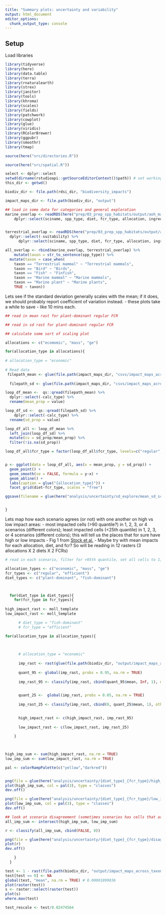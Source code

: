```yaml
---
title: "Summary plots: uncertainty and variability"
output: html_document
editor_options: 
  chunk_output_type: console
---
```


## Setup

Load libraries

```r

library(tidyverse)
library(here)
library(data.table)
library(terra)
library(rnaturalearth)
library(strex)
library(janitor)
library(tools)
library(khroma)
library(scales)
library(fields)
library(patchwork)
library(cowplot)
library(glue)
library(viridis)
library(RColorBrewer)
library(ggpubr)
library(smoothr)
library(tmap)

source(here("src/directories.R"))

source(here("src/spatial.R"))

select <- dplyr::select
setwd(dirname(rstudioapi::getSourceEditorContext()$path)) # set working directory to where this script is located
this_dir <- getwd()

biodiv_dir <- file.path(rdsi_dir, "biodiversity_impacts")

impact_maps_dir <- file.path(biodiv_dir, "output")

```

```r
## load in some data for categories and general exploration
marine_overlap <- readRDS(here("prep/03_prep_spp_habitats/output/aoh_marine_impact.rds")) %>%
    dplyr::select(sciname, spp_type, diet, fcr_type, allocation, ingredient, vulnerability, impact_total, total_hab_area)


terrestrial_overlap <- readRDS(here("prep/03_prep_spp_habitats/output/aoh_terrestrial_impact.rds")) %>% 
  dplyr::select(-suitability) %>%
      dplyr::select(sciname, spp_type, diet, fcr_type, allocation, ingredient, vulnerability, impact_total, total_hab_area)

all_overlap <- rbind(marine_overlap, terrestrial_overlap) %>%
    mutate(taxon = str_to_sentence(spp_type)) %>%
  mutate(taxon = case_when(
    taxon == "Terrestrial mammal" ~ "Terrestrial mammals",
    taxon == "Bird" ~ "Birds",
    taxon == "Fish" ~ "Finfish", 
    taxon == "Marine mammal" ~ "Marine mammals",
    taxon == "Marine plant" ~ "Marine plants",
    TRUE ~ taxon))

```

Lets see if the standard deviation generally scales with the mean; if it does, we should probably report coefficient of variation instead. 
 - these plots take a while to save - like 10 mins each.
```r
## read in mean rast for plant-dominant regular FCR

## read in sd rast for plant-dominant regular FCR

## calculate some sort of scaling plot

allocations <- c("ecomomic", "mass", "ge")

for(allocation_type in allocations){
  
# allocation_type = "economic"
  
# Read data
 filepath_mean <- glue(file.path(impact_maps_dir, "csvs/impact_maps_across_taxon_ingredient/{allocation_type}_mean_prop.qs"))
 
  filepath_sd <- glue(file.path(impact_maps_dir, "csvs/impact_maps_across_taxon_ingredient/{allocation_type}_sd_prop.qs"))

loop_df_mean <-  qs::qread(filepath_mean) %>%
  dplyr::select(-calc_type) %>%
  rename(mean_prop = value)

loop_df_sd <-  qs::qread(filepath_sd) %>%
    dplyr::select(-calc_type) %>%
  rename(sd_prop = value) 

loop_df_all <- loop_df_mean %>%
  left_join(loop_df_sd) %>%
  mutate(cv = sd_prop/mean_prop) %>%
  filter(!is.na(sd_prop))

loop_df_all$fcr_type = factor(loop_df_all$fcr_type, levels=c("regular", "efficient"))


p <- ggplot(data = loop_df_all, aes(x = mean_prop, y = sd_prop)) +
  geom_point() +
  geom_smooth(se = FALSE, formula = y~x) +
  geom_abline() +
  labs(caption = glue("{allocation_type}")) + 
  facet_grid(diet~fcr_type, scales = "free") 

ggsave(filename = glue(here("analysis/uncertainty/sd_explore/mean_sd_scaling_{allocation_type}.png")), plot = p)


}

```


Lets map how each scenario agrees (or not) with one another on high vs low impact areas:
  	  - most impacted cells (>90 quantile?) in 1, 2, 3, or 4 scenarios (different colors); least impacted cells (<25th quantile) in 1, 2, 3, or 4 scenarios (different colors); this will tell us the places that for sure have high or low impacts 
  	  - Fig 1 from [Stock et al.](https://conbio.onlinelibrary.wiley.com/doi/full/10.1111/cobi.13141?saml_referrer)
  	  - Maybe try with mean impacts for each allocation, diet, and fcr? So will be reading in 12 rasters (3 allocations X 2 diets X 2 FCRs)

```r

# read in each scenario, filter for >95th quantile, set all cells to 1; filter for <25th quantile, set all cells to 1. Stack all and count what cells match up 

allocation_types <- c("economic", "mass", "ge")
fcr_types <- c("regular", "efficient")
diet_types <- c("plant-dominant", "fish-dominant")



  for(diet_type in diet_types){
    for(fcr_type in fcr_types){
      
high_impact_rast <- moll_template
low_impact_rast <- moll_template

      # diet_type = "fish-dominant"
      # fcr_type = "efficient"

for(allocation_type in allocation_types){
  

      
      # allocation_type = "economic"
      
      imp_rast <- rast(glue(file.path(biodiv_dir, "output/impact_maps_across_taxon_ingredient/{diet_type}/{fcr_type}/{allocation_type}_mean_prop.tif")))
      
      quant_95 <- global(imp_rast, probs = 0.95, na.rm = TRUE)
      
      imp_rast_95 <- classify(imp_rast, cbind(quant_95$mean, Inf, 1), others = NA, right = FALSE)

      
      quant_25 <-  global(imp_rast, probs = 0.05, na.rm = TRUE)
      
      imp_rast_25 <- classify(imp_rast, cbind(0, quant_25$mean, 1), others = NA, right = TRUE)

      
      high_impact_rast <- c(high_impact_rast, imp_rast_95)
      
      low_impact_rast <- c(low_impact_rast, imp_rast_25)
      
    }
  


high_imp_sum <- sum(high_impact_rast, na.rm = TRUE)
low_imp_sum <- sum(low_impact_rast, na.rm = TRUE)

pal <- colorRampPalette(c("yellow","darkred"))


png(file = glue(here("analysis/uncertainty/{diet_type}_{fcr_type}/high_impact.png")), width = 1200, height = 700)
plot(high_imp_sum, col = pal(3), type = "classes") 
dev.off()

png(file = glue(here("analysis/uncertainty/{diet_type}_{fcr_type}/low_impact.png")), width = 1200, height = 700)
plot(low_imp_sum, col = pal(3), type = "classes") 
dev.off()

## look at scenario disagreement (sometimes scenarios has cells that are classified as both high impact and low impact)
all_imp_sum <- intersect(high_imp_sum, low_imp_sum)

r <- classify(all_imp_sum, cbind(FALSE, 0))

png(file = glue(here("analysis/uncertainty/{diet_type}_{fcr_type}/disagree.png")), width = 1200, height = 700)
plot(r)
dev.off()

    }
  }

```

```r
test <- 1 - rast(file.path(biodiv_dir, "output/impact_maps_across_taxon_ingredient/plant-dominant/regular/economic_mean_prop.tif"))
test[test == 0] <- NA
global(test, "mean", na.rm = TRUE) # 0.00001099836
plot(raster(test))
s <- raster::select(raster(test))
plot(s)
where.max(test)

test_rescale <- test/0.02474564

```


